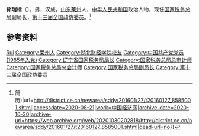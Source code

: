 '''孙瑞标'''（{{bd|1960年|2月|}}），男，汉族，[[山东|山东]][[莱州|莱州]]人，[[中华人民共和国|中华人民共和国]]政治人物，现任[[国家税务总局|国家税务总局]]副局长，[[第十三届全国政协委员|第十三届全国政协委员]]。<ref>{{Cite web|title=孙瑞标任国税总局副局长(图{{!}}简历)|url=http://district.ce.cn/newarea/sddy/201601/27/t20160127_8585001.shtml|accessdate=2020-08-21|work=中国经济网|archive-date=2020-10-30|archive-url=https://web.archive.org/web/20201030202818/http://district.ce.cn/newarea/sddy/201601/27/t20160127_8585001.shtml|dead-url=no}}</ref>

== 参考资料 ==
{{reflist}}

{{中国人物小作品}}

{{Authority control}}
{{DEFAULTSORT:Sun孙}}
[[Category:孙姓|Rui]]
[[Category:莱州人|Category:莱州人]]
[[Category:湖北财经学院校友|Category:湖北财经学院校友]]
[[Category:中国共产党党员_(1985年入党)|Category:中国共产党党员 (1985年入党)]]
[[Category:辽宁省国家税务局局长|Category:辽宁省国家税务局局长]]
[[Category:国家税务总局总审计师|Category:国家税务总局总审计师]]
[[Category:国家税务总局总会计师|Category:国家税务总局总会计师]]
[[Category:国家税务总局副局长|Category:国家税务总局副局长]]
[[Category:第十三届全国政协委员|Category:第十三届全国政协委员]]